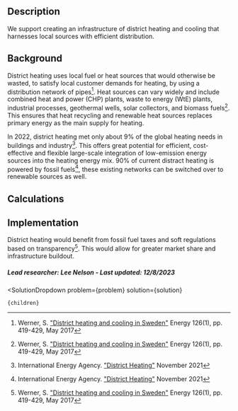

## Description
We support creating an infrastructure of district heating and cooling that harnesses local sources with efficient distribution.


## Background
District heating uses local fuel or heat sources that would otherwise be wasted, to satisfy local customer demands for heating, by using a distribution network of pipes[^”1”]. Heat sources can vary widely and include combined heat and power (CHP) plants, waste to energy (WtE) plants, industrial processes, geothermal wells, solar collectors, and biomass fuels[^”1”]. This ensures that heat recycling and renewable heat sources replaces primary energy as the main supply for heating.

In 2022, district heating met only about 9% of the global heating needs in buildings and industry[^”2”]. This offers great potential for efficient, cost-effective and flexible large-scale integration of low-emission energy sources into the heating energy mix.
90% of current distract heating is powered by fossil fuels[^”2”], these existing networks can be switched over to renewable sources as well.

## Calculations


## Implementation
District heating would benefit from fossil fuel taxes and soft regulations based on transparency[^”1”]. This would allow for greater market share and infrastructure buildout.

##### Lead researcher: Lee Nelson - Last updated: 12/8/2023

[^”1”]: Werner, S. ["District heating and cooling in Sweden"](https://www.sciencedirect.com/science/article/pii/S0360544217304140) Energy 126(1), pp. 419-429, May 2017 

[^”2”]: International Energy Agency. ["District Heating"](https://www.iea.org/reports/district-heating) November 2021 


  <SolutionDropdown 
    problem={problem} 
    solution={solution}
  >
    {children}
  </SolutionDropdown>